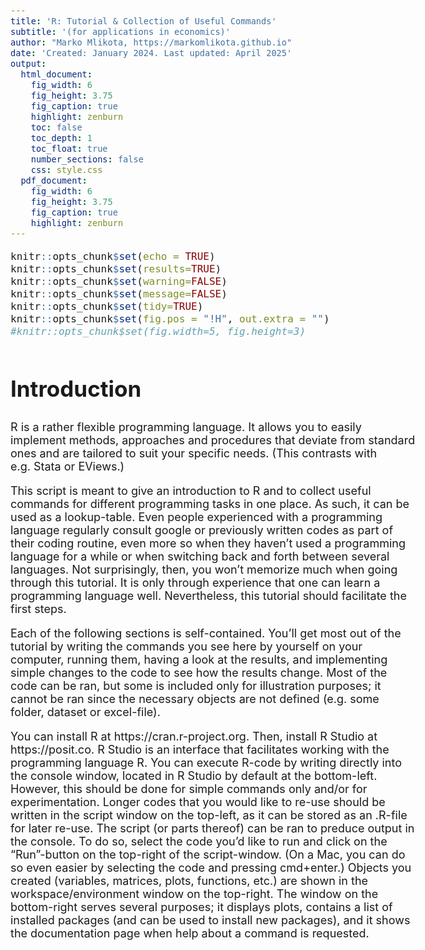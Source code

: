 ```yaml
---
title: 'R: Tutorial & Collection of Useful Commands'
subtitle: '(for applications in economics)'
author: "Marko Mlikota, https://markomlikota.github.io"
date: 'Created: January 2024. Last updated: April 2025'
output:
  html_document: 
    fig_width: 6
    fig_height: 3.75
    fig_caption: true
    highlight: zenburn
    toc: false
    toc_depth: 1
    toc_float: true
    number_sections: false
    css: style.css
  pdf_document:
    fig_width: 6
    fig_height: 3.75
    fig_caption: true
    highlight: zenburn
---
```



<style type="text/css">
body, td {
   font-size: 18px;
}
code.r{
  font-size: 16px;
}
pre {
  font-size: 16px
}
h1 {
  font-size: 35px;
  margin: 60px 0px 30px 0px;
}
h2 {
  font-size: 25px;
}
#TOC {
  color: black; 
}

</style>

<script>
  var height=$('#primary').height(); // Calculate primary wrapper height
  $('#secondary').height(height); // Set the height it to sidebar
</script>




```r
knitr::opts_chunk$set(echo = TRUE)
knitr::opts_chunk$set(results=TRUE)
knitr::opts_chunk$set(warning=FALSE)
knitr::opts_chunk$set(message=FALSE)
knitr::opts_chunk$set(tidy=TRUE)
knitr::opts_chunk$set(fig.pos = "!H", out.extra = "")
#knitr::opts_chunk$set(fig.width=5, fig.height=3)
```



# Introduction

R is a rather flexible programming language. It allows you to easily implement methods, approaches and procedures that deviate from standard ones and are tailored to suit your specific needs. (This contrasts with e.g. Stata or EViews.)

This script is meant to give an introduction to R and to collect useful commands for different programming tasks in one place. As such, it can be used as a lookup-table.
Even people experienced with a programming language regularly consult google or previously written codes as part of their coding routine, even more so when they haven't used a programming language for a while or when switching back and forth between several languages.
Not surprisingly, then, you won't memorize much when going through this tutorial. It is only through experience that one can learn a programming language  well. Nevertheless, this tutorial should facilitate the first steps.

Each of the following sections is self-contained. You'll get most out of the tutorial by writing the commands you see here by yourself on your computer, running them, having a look at the results, and implementing simple changes to the code to see how the results change. Most of the code can be ran, but some is included only for illustration purposes; it cannot be ran since the necessary objects are not defined (e.g. some folder, dataset or excel-file).

You can install R at https://cran.r-project.org. Then, install R Studio at https://posit.co. R Studio is an interface that facilitates working with the programming language R. You can execute R-code by writing directly into the console window, located in R Studio by default at the bottom-left. However, this should be done for simple commands only and/or for experimentation. Longer codes that you would like to re-use should be written in the script window on the top-left, as it can be stored as an .R-file for later re-use. The script (or parts thereof) can be ran to preduce output in the console. To do so, select the code you'd like to run and click on the "Run"-button on the top-right of the script-window. (On a Mac, you can do so even easier by selecting the code and pressing cmd+enter.) Objects you created (variables, matrices, plots, functions, etc.) are shown in the workspace/environment window on the top-right. The window on the bottom-right serves several purposes; it displays plots, contains a list of installed packages (and can be used to install new packages), and it shows the documentation page when help about a command is requested.


